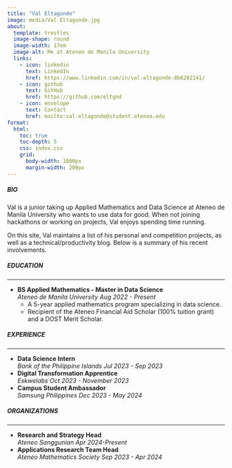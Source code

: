 ```yaml
---
title: "Val Eltagonde"
image: media/Val Eltagonde.jpg
about:
  template: trestles
  image-shape: round
  image-width: 17em
  image-alt: Me at Ateneo de Manila University
  links:
    - icon: linkedin
      text: LinkedIn
      href: https://www.linkedin.com/in/val-eltagonde-8b6282141/
    - icon: github
      text: GitHub
      href: https://github.com/eltgnd
    - icon: envelope
      text: Contact
      href: mailto:val.eltagonde@student.ateneo.edu
format:
  html:
    toc: true
    toc-depth: 5
    css: index.css
    grid:
      body-width: 1000px
      margin-width: 200px
---
```


##### BIO
Val is a junior taking up Applied Mathematics and Data Science at Ateneo de Manila University who wants to use data for good. When not joining hackathons or working on projects, Val enjoys spending time running.

On this site, Val maintains a list of his personal and competition projects,<!-- graphic design work,--> <!--CV,--> as well as a technical/productivity blog. Below is a summary of his recent involvements.

##### EDUCATION

***

- **BS Applied Mathematics - Master in Data Science** <br> *Ateneo de Manila University* [*Aug 2022 - Present*]{.cvdate}
    - A 5-year applied mathematics program specializing in data science. 
    - Recipient of the Ateneo Financial Aid Scholar (100% tuition grant) and a DOST Merit Scholar.

##### EXPERIENCE

***

- **Data Science Intern** <br> *Bank of the Philippine Islands* [*Jul 2023 - Sep 2023*]{.cvdate}
- **Digital Transformation Apprentice** <br> *Eskwelabs* [*Oct 2023 - November 2023*]{.cvdate}
- **Campus Student Ambassador** <br> *Samsung Philippines* [*Dec 2023 - May 2024*]{.cvdate}

##### ORGANIZATIONS

***

- **Research and Strategy Head** <br> *Ateneo Sanggunian* [*Apr 2024-Present*]{.cvdate}
- **Applications Research Team Head** <br> *Ateneo Mathematics Society* [*Sep 2023 - Apr 2024*]{.cvdate}

<!-- <a href="cv.html" class="btn btn-primary">View CV</a> -->